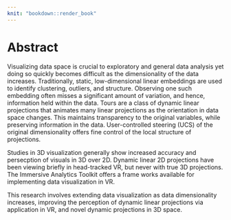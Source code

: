 ```yaml
---
knit: "bookdown::render_book"
---
```


# Abstract {-}

Visualizing data space is crucial to exploratory and general data analysis yet doing so quickly becomes difficult as the dimensionality of the data increases. Traditionally, static, low-dimensional linear embeddings are used to identify clustering, outliers, and structure. Observing one such embedding often misses a significant amount of variation, and hence, information held within the data. Tours are a class of dynamic linear projections that animates many linear projections as the orientation in data space changes. This maintains transparency to the original variables, while preserving information in the data.
User-controlled steering (UCS) of the original dimensionality offers fine control of the local structure of projections. 

Studies in 3D visualization generally show increased accuracy and persecption of visuals in 3D over 2D. Dynamic linear 2D projections have been viewing briefly in head-tracked VR, but never with true 3D projections. The Immersive Analytics Toolkit offers a frame works available for implementing data visualization in VR.

This research involves extending data visualization as data dimensionality increases, improving the perception of dynamic linear projections via application in VR, and novel dynamic projections in 3D space.


<!-- 
The following line is required to re-set page numbering after preliminary material. Do not remove
-->
\clearpage\pagenumbering{arabic}\setcounter{page}{0}
